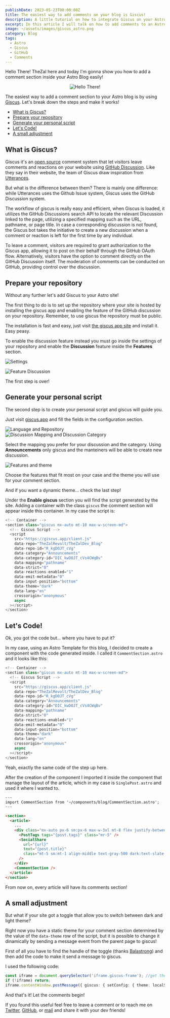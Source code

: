 ```yaml
---
publishDate: 2023-05-23T00:00:00Z
title: The easiest way to add comments on your blog is Giscus!
description: A little tutorial on how to integrate Giscus on your Astro Blog
excerpt: In this article I will talk on how to add comments to an Astro site using Giscus
image: ~/assets/images/giscus_astro.png
category: Blog
tags:
  - Astro
  - Giscus
  - GitHub
  - Comments
---
```



Hello There! TheZal here and today I'm gonna show you how to add a comment section inside your Astro Blog easily!

<p align="center">
  <img
    src="https://media3.giphy.com/media/v1.Y2lkPTc5MGI3NjExNTMyMDdmMDEwN2Y1MmU3NWZiM2EzOGE3NDZmNDExMmU5MDkxZjMyZCZlcD12MV9pbnRlcm5hbF9naWZzX2dpZklkJmN0PWc/Nx0rz3jtxtEre/giphy.gif"
    alt="Hello There!"
  />
</p>

The easiest way to add a comment section to your Astro blog is by using [Giscus](https://giscus.app/). Let's break down the steps and make it works!

- [What is Giscus?](#what-is-giscus)
- [Prepare your repository](#prepare-your-repository)
- [Generate your personal script](#)
- [Let's Code!](#)
- [A small adjustment](#)

## What is Giscus?

Giscus it's an [open source](https://github.com/giscus/giscus) comment system that let visitors leave comments and reactions on your website using [GitHub Discussion](https://docs.github.com/en/discussions). Like they say in their website, the team of Giscus draw inspiration from [Utterances](https://github.com/utterance/utterances).

But what is the difference between them? There is mainly one difference: while Utterances uses the Github Issue system, Giscus uses the GitHub Discussion system.

The workflow of giscus is really easy and efficient, when Giscus is loaded, it utilizes the GitHub Discussions search API to locate the relevant Discussion linked to the page, utilizing a specified mapping such as the URL, pathname, or page title. In case a corresponding discussion is not found, the Giscus bot takes the initiative to create a new discussion when a comment or reaction is left for the first time by any individual.

To leave a comment, visitors are required to grant authorization to the Giscus app, allowing it to post on their behalf through the GitHub OAuth flow. Alternatively, visitors have the option to comment directly on the GitHub Discussion itself. The moderation of comments can be conducted on GitHub, providing control over the discussion.

## Prepare your repository

Without any further let's add Giscus to your Astro site!

The first thing to do is to set up the repository where your site is hosted by installing the giscus app and enabling the feature of the GitHub discussion on your repository. Remember, to use giscus the repository must be public.

The installation is fast and easy, just visit [the giscus app site](https://github.com/apps/giscus) and install it. Easy peasy.

To enable the discussion feature instead you must go inside the settings of your repository and enable the **Discussion** feature inside the **Features** section.

![Settings](https://docs.github.com/assets/cb-22366/mw-1440/images/help/discussions/public-repo-settings.webp)


<Image src={feature_discussion} alt="Feature Discussion" />

The first step is over!

## Generate your personal script

The second step is to create your personal script and giscus will guide you.

Just visit [giscus.app](https://giscus.app/) and fill the fields in the configuration section.


<Image src={language_repository} alt="Language and Repository" />


<Image src={mapping_category} alt="Discussion Mapping and Discussion Category" />

Select the mapping you prefer for your discussion and the category. Using **Announcements** only giscus and the manteiners will be able to create new discussion.


<Image src={features_theme} alt="Features and theme" />

Choose the features that fit most on your case and the theme you will use for your comment section.

And if you want a dynamic theme... check the last step!

Under the **Enable giscus** section you will find the script generated by the site. Adding a container with the class `giscus` the comment section will appear inside this container. In my case the script is:

```typescript
<!-- Container -->
<section class="giscus mx-auto mt-10 max-w-screen-md">
  <!-- Giscus Script -->
  <script
    src="https://giscus.app/client.js"
    data-repo="TheZalRevolt/TheZalDev_Blog"
    data-repo-id="R_kgDOJT_cVg"
    data-category="Announcements"
    data-category-id="DIC_kwDOJT_cVs4CWqBv"
    data-mapping="pathname"
    data-strict="0"
    data-reactions-enabled="1"
    data-emit-metadata="0"
    data-input-position="bottom"
    data-theme="dark"
    data-lang="en"
    crossorigin="anonymous"
    async
  ></script>
</section>

```

## Let's Code!

Ok, you got the code but... where you have to put it?

In my case, using an Astro Template for this blog, I decided to create a component with the code generated inside. I called it `CommentSection.astro` and it looks like this:

```typescript
<!-- Container -->
<section class="giscus mx-auto mt-10 max-w-screen-md">
  <!-- Giscus Script -->
  <script
    src="https://giscus.app/client.js"
    data-repo="TheZalRevolt/TheZalDev_Blog"
    data-repo-id="R_kgDOJT_cVg"
    data-category="Announcements"
    data-category-id="DIC_kwDOJT_cVs4CWqBv"
    data-mapping="pathname"
    data-strict="0"
    data-reactions-enabled="1"
    data-emit-metadata="0"
    data-input-position="bottom"
    data-theme="dark"
    data-lang="en"
    crossorigin="anonymous"
    async
  ></script>
</section>
```

Yeah, exactly the same code of the step up here.

After the creation of the component I imported it inside the component that manage the layout of the article, which in my case is `SinglePost.astro` and used it where I wanted to.

```html
---
import CommentSection from '~/components/blog/CommentSection.astro';
---

<section>
  <article>
    ...
    <div class="mx-auto px-6 sm:px-6 max-w-3xl mt-8 flex justify-between flex-col sm:flex-row">
      <PostTags tags="{post.tags}" class="mr-5" />
      <SocialShare
        url="{url}"
        text="{post.title}"
        class="mt-5 sm:mt-1 align-middle text-gray-500 dark:text-slate-600"
      />
    </div>
    <CommentSection />
  </article>
</section>
```

From now on, every article will have its comments section!

## A small adjustment

But what if your site got a toggle that allow you to switch between dark and light theme?

Right now you have a static theme for your comment section determined by the value of the `data-theme` row of the script, but it is possible to change it dinamically by sending a message event from the parent page to giscus!

First of all you have to find the handle of the toggle (thanks [Balastrong](https://github.com/Balastrong)) and then add the code to make it send a message to giscus.

I used the following code:

```typescript
const iframe = document.querySelector('iframe.giscus-frame'); //get the iframe of giscus
if (!iframe) return;
iframe.contentWindow.postMessage({ giscus: { setConfig: { theme: localStorage.theme } } }, 'https://giscus.app'); //send a message with the theme to apply
```

And that's it! Let the comments begin!

If you found this useful feel free to leave a comment or to reach me on [Twitter](https://twitter.com/TheZalDev), [GitHub](https://github.com/TheZal), or [mail](mailto:rick.zal239@gmail.com) and share it with your dev friends!
